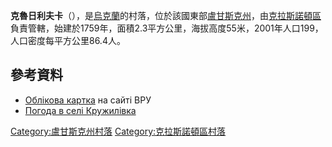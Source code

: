 {{coord|48|34|43|N|39|47|37|E|scale:100000|display=title}}

'''克魯日利夫卡'''（{{lang-uk|Кружилівка}}），是[[烏克蘭|烏克蘭]]的村落，位於該國東部[[盧甘斯克州|盧甘斯克州]]，由[[克拉斯諾頓區|克拉斯諾頓區]]負責管轄，始建於1759年，面積2.3平方公里，海拔高度55米，2001年人口199，人口密度每平方公里86.4人。

==參考資料==
* [http://w1.c1.rada.gov.ua/pls/z7503/A005?rdat1=02.01.2014&rf7571=18048 Облікова картка] {{Wayback|url=http://w1.c1.rada.gov.ua/pls/z7503/A005?rdat1=02.01.2014&rf7571=18048 |date=20200921105722 }} на сайті ВРУ
* [http://weather.in.ua/ua/lyganskaja/12483 Погода в селі Кружилівка] {{Wayback|url=http://weather.in.ua/ua/lyganskaja/12483 |date=20200919164242 }}

{{DEFAULTSORT:Кружилівка}}
[[Category:盧甘斯克州村落|Category:盧甘斯克州村落]]
[[Category:克拉斯諾頓區村落|Category:克拉斯諾頓區村落]]


{{Luhansk-geo-stub}}